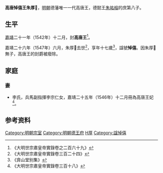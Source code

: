 '''高唐悼僖王朱厚𤐨'''{{BD|1531年||1547年|catIdx=Z朱}}，[[明朝|明朝]]德藩唯一一代高唐王，德懿王[[朱祐榕|朱祐榕]]的庶第八子。

==生平==
[[嘉靖|嘉靖]]二十一年（1542年）十二月，封'''高唐王'''<ref>《大明世宗肅皇帝實錄卷之二百六十九》</ref>。

嘉靖二十六年（1547年）六月，朱厚𤐨去世<ref>《大明世宗肅皇帝實錄卷三百二十四》</ref>，享年十七歲<ref>《弇山堂别集》</ref>，諡號'''悼僖'''。因朱厚𤐨無子，高唐王的封爵被廢除。

==家庭==
===妻===
*李氏，兵馬副指揮李宗仁女，嘉靖二十五年（1546年）十二月冊為高唐王妃<ref>《大明世宗肅皇帝實錄卷三百十八》</ref>。

==参考资料==
{{reflist|2}}

{{s-start}}
{{s-none|無|[[明朝|明政府]]封之}}
{{s-ttl|title=[[明朝藩王列表_(德王系)#高唐國|明高唐國國王]]|years=1542年－1547年}}
{{s-none|無|無子，封國廢除}}
{{end}}

[[Category:明朝宗室|Category:明朝宗室]]
[[Category:明朝德王府|Category:明朝德王府]]
[[Category:朱姓|H厚]]
[[Category:諡悼僖|Category:諡悼僖]]